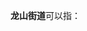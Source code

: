 '''龙山街道'''可以指：
{{PRC admin/disambig|11/01/16/002/000|21/13/02/007/000|34/02/07/006/000|35/01/81/003/000|37/01/81/004/000|37/02/82/005/000|37/06/87/004/000|41/04/25/001/000|41/05/81/003/000|43/11/21/001/000|50/01/12/012/000|41/15/21/200/000}}
{{disambig|cat=四字乡级行政区划消歧义}}